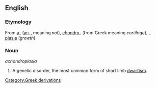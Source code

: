 ==English==
===Etymology===
From [[a-]] ([[an-]], meaning ''not''), [[chondro-]] (from Greek meaning ''cartilage''), [[-plasia]] (''growth'')
===Noun===
''achondroplasia''
#A genetic disorder, the most common form of short limb [[dwarfism]].
[[Category:Greek derivations]]